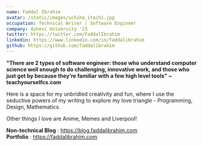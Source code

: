 ```yaml
---
name: Faddal Ibrahim
avatar: /static/images/uchiha_itachi.jpg
occupation: Technical Writer | Software Engineer
company: Ashesi University '23
twitter: https://twitter.com/FaddalIbrahim
linkedin: https://www.linkedin.com/in/faddalibrahim
github: https://github.com/faddalibrahim
---
```


**"There are 2 types of software engineer: those who understand computer science well enough to do challenging, innovative work, and those who just get by because they’re familiar with a few high level tools" ~ teachyourselfcs.com**

Here is a space for my unbridled creativity and fun, where I use the seductive powers of my writing to explore my love triangle - Programming, Design, Mathematics.

Other things I love are Anime, Memes and Liverpool!

**Non-technical Blog** : https://blog.faddalibrahim.com  
**Portfolio** : https://faddalibrahim.com
